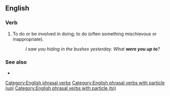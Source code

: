 ==English==

===Verb===
{{head|en|verb}}

# To do or be involved in doing; to do (often something mischievous or inappropriate).
#: ''I saw you hiding in the bushes yesterday. What '''were you up to'''?''

===See also===
* {{l|en|get up to}}

[[Category:English phrasal verbs]]
[[Category:English phrasal verbs with particle (up)]]
[[Category:English phrasal verbs with particle (to)]]
